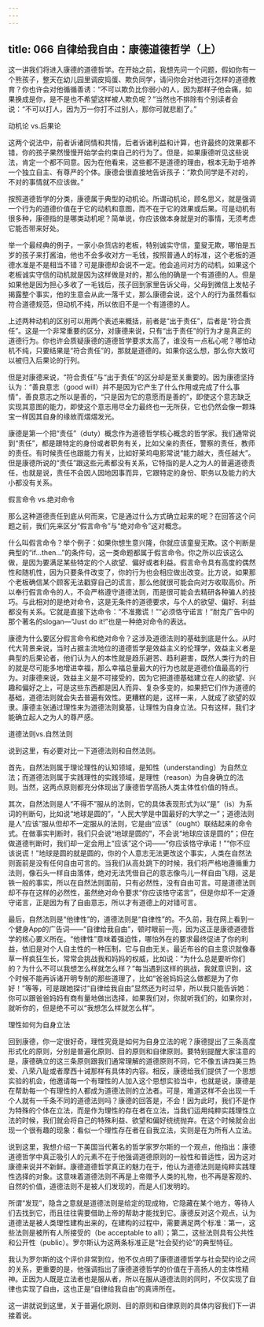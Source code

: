 ```yaml
---
---
---
```

title: 066 自律给我自由：康德道德哲学（上）
---






这一讲我们将进入康德的道德哲学。在开始之前，我想先问一个问题，假如你有一个熊孩子，整天在幼儿园里调皮捣蛋、欺负同学，请问你会对他进行怎样的道德教育？你也许会对他循循善诱：“不可以欺负比你弱小的人，因为那样子他会痛，如果换成是你，是不是也不希望这样被人欺负呢？”当然也不排除有个别读者会说：“不可以打人，因为万一你打不过别人，那你可就悲剧了。”


动机论 vs.后果论

这两个说法中，前者诉诸同情和共情，后者诉诸利益和计算，也许最终的效果都不错，你的孩子果然慢慢开始学会约束自己的行为了。但是，如果康德听见这些说法，肯定一个都不同意。因为在他看来，这些都不是道德的理由，根本无助于培养一个独立自主、有尊严的个体。康德会很直接地告诉孩子：“欺负同学是不对的，不对的事情就不应该做。”

按照道德哲学的分类，康德属于典型的动机论。所谓动机论，顾名思义，就是强调一个行为的道德价值在于它的动机和意图，而不在于它的效果或后果。可是动机有很多种，康德指的是哪类动机呢？简单说，你应该做本身就是对的事情，无须考虑它能否带来好处。

举一个最经典的例子，一家小杂货店的老板，特别诚实守信，童叟无欺，哪怕是五岁的孩子来打酱油，他也不会多收对方一毛钱，按照普通人的标准，这个老板的道德水准是不是相当不错？可是康德却会说不一定。他会追问对方的动机，如果这个老板诚实守信的动机就是因为这样做是对的，那么他的确是一个有道德的人。但是如果他是因为担心多收了一毛钱后，孩子回到家里告诉父母，父母到微信上发帖子揭露整个事实，他的生意会从此一落千丈，那么康德会说，这个人的行为虽然看似符合道德规范，但动机不纯，所以依旧不是一个有道德的人。

上述两种动机的区别可以用两个表述来概括，前者是“出于责任”，后者是“符合责任”。这是一个非常重要的区分，对康德来说，只有“出于责任”的行为才是真正的道德行为。你也许会质疑康德的道德哲学要求太高了，谁没有一点私心呢？哪怕动机不纯，只要结果是“符合责任”的，那就是道德的。如果你这么想，那么你大致可以被归入后果论的行列。

但是对康德来说，“符合责任”与“出于责任”的区分却是至关重要的。因为康德坚持认为：“善良意志（good will）并不是因为它产生了什么作用或完成了什么事情”，善良意志之所以是善的，“只是因为它的意愿而是善的”，即使这个意志缺乏实现其意图的能力，即使这个意志用尽全力最终也一无所获，它也仍然会像一颗珠宝一样因其自身的缘故而熠熠发光。

康德是第一个把“责任”（duty）概念作为道德哲学核心概念的哲学家。我们通常说到“责任”，都是跟特定的身份或者职务有关，比如父亲的责任，警察的责任，教师的责任。有时候责任也跟能力有关，比如好莱坞电影常说“能力越大，责任越大”。但是康德所说的“责任”跟这些元素都没有关系，它特指的是人之为人的普遍道德责任，也就是说，责任不会因人因地因事而异，它跟特定的身份、职务以及能力的大小都没有关系。


假言命令 vs.绝对命令

那么这种道德责任到底从何而来，它是通过什么方式确立起来的呢？在回答这个问题之前，我们先来区分“假言命令”与“绝对命令”这对概念。

什么叫假言命令？举个例子：如果你想生意兴隆，你就应该童叟无欺。这个判断是典型的“if...then...”的条件句，这一类命题都属于假言命令。你之所以应该这么做，是因为要满足某些特定的个人欲望、偏好或者利益。假言命令具有高度的偶然性和随机性，因为只要条件改变了，你的行为也会相应做出改变。比方说，如果那个老板确信某个顾客无法戳穿自己的谎言，那么他就很可能会向对方收取高价。所以奉行假言命令的人，不会严格遵守道德法则，而是很可能会去精研各种骗人的技巧。与此相对的是绝对命令，这是无条件的道德要求，与个人的欲望、偏好、利益都没有关系。它就是直接下达命令：“不准撒谎！”“必须恪守诺言！”耐克广告中的那个著名的slogan—“Just do it!”也是一种绝对命令的表达。

康德为什么要区分假言命令和绝对命令？这涉及道德法则的基础到底是什么。从时代大背景来说，当时占据主流地位的道德哲学是效益主义的伦理学，效益主义者是典型的后果论者，他们认为人的本性就是趋乐避苦、趋利避害，既然人类行为的目的就是尽可能多地增进幸福，那么幸福总量最大的行为也就是道德价值最高的行为。对康德来说，效益主义是不可接受的，因为它把道德基础建立在人的欲望、兴趣和偏好之上，可是这些东西都是因人而异、复杂多变的，如果把它们作为道德的基础，道德法则就会失去普遍有效性。更糟糕的是，这样一来，人就成了欲望的奴隶。康德主张通过理性来为道德法则奠基，让理性为自身立法。只有这样，我们才能确立起人之为人的尊严感。


道德法则vs.自然法则

说到这里，有必要对比一下道德法则和自然法则。

首先，自然法则属于理论理性的认知领域，是知性（understanding）为自然立法；而道德法则属于实践理性的实践领域，是理性（reason）为自身确立的法则。当然，这两点原则都充分体现出了康德哲学高扬人类主体性价值的特点。

其次，自然法则是人“不得不”服从的法则，它的具体表现形式为以“是”（is）为系词的判断句，比如说“地球是圆的”，“人民大学是中国最好的大学之一”；道德法则是人“应该”服从但却不一定服从的法则，它是由“应该”（ought）联结起来的命令式。在做事实判断时，我们只会说“地球是圆的”，不会说“地球应该是圆的”；但在做道德判断时，我们却一定会用上“应该”这个词——“你应该恪守承诺！”“你不应该说谎！”地球是圆的就是圆的，你的个人意志无法更改这个事实，人类在自然法则面前是没有任何自由可言的。当我们从高处跳下的时候，我们将严格地遵循重力法则，像石头一样自由落体，绝对无法凭借自己的意志像鸟儿一样自由飞翔，这是铁一般的事实，所以在自然法则面前，只有必然性，没有自由可言。可是道德法则却不存在这样的必然性，虽然绝对命令要求“你应该恪守诺言”，但是你却不一定遵守诺言，正是因为有了自由意志，所以才有道德上的对错可言。

最后，自然法则是“他律性”的，道德法则是“自律性”的。不久前，我在网上看到一个健身App的广告词——“自律给我自由”，顿时眼前一亮，因为这正是康德道德哲学的核心要义所在。“他律性”意味着强迫性，哪怕外在的要求最终促进了你的利益，依旧是对个人自主性的一种压制，它与自由无关。最近布谷的自主意识就像春草一样疯狂生长，常常会挑战我和妈妈的权威，比如说：“为什么总是要听你们的？为什么不可以我想怎么样就怎么样？”每当遇到这样的挑战，我就意识到，这个时候不能再诉诸开明专制的那些道理了，比如“爸爸妈妈这么做都是为了你好！”等等，可是跟她探讨“自律给我自由”显然还为时过早，所以我只能告诉她：你可以跟爸爸妈妈有商有量地做出选择，如果我们对，你就听我们的，如果你对，就听你的，但是绝不可以“我想怎么样就怎么样”。


理性如何为自身立法

回到康德，你一定很好奇，理性究竟是如何为自身立法的呢？康德提出了三条高度形式化的原则，分别是普遍化原则、目的原则和自律原则。要特别提醒大家注意的是，康德确立的这三条原则跟我们通常理解的道德原则不同，它不像五讲四美三热爱、八荣八耻或者摩西十诫那样有具体的内容。相反，康德给我们提供了一个思想实验的机会，他邀请每一个有理性的人加入这个思想实验当中，也就是说，康德是在帮助每一个有理性的人都成为道德法则的立法者。可是，难道这样不会出现一千个人就有一千条不同的道德法则吗？康德的回答是，不会！因为此时，我们不是作为特殊的个体在立法，而是作为理性的存在者在立法，当我们运用纯粹实践理性立法的时候，我们就会将自己的特殊利益、欲望和偏好统统抛弃。在这个时候就会出现一个很有趣的现象：看似一个理性存在者在自我立法，实则是在为所有人立法。

说到这里，我想介绍一下美国当代著名的哲学家罗尔斯的一个观点，他指出：康德道德哲学中真正吸引人的元素不在于他强调道德原则的一般性和普适性，因为这对康德来说并不新鲜。康德道德哲学真正的魅力在于，他认为道德法则是纯粹实践理性选择的对象。这意味着道德法则不再是上帝赠予人类的礼物，也不再是客观的、自然的价值，道德法则不是被人们发现的，而是人们发明的。

所谓“发现”，隐含之意就是道德法则是给定的现成物，它隐藏在某个地方，等待人们去找到它，而且往往需要借助上帝的帮助才能找到它。康德反对这个观点，认为道德法是被人类理性建构出来的，在建构的过程中，需要满足两个标准：第一，这些法则是被所有人所接受的（be acceptable to all）；第二，这些法则具有公共性和公开性（public）。罗尔斯认为这两条标准正是“社会契约论”的典型特征。

我认为罗尔斯的这个评价非常到位，他不仅点明了康德道德哲学与社会契约论之间的关系，更重要的是，他强调指出了康德道德哲学的价值在于高扬人的主体性精神。正因为人既是立法者也是服从者，所以在服从道德法则的同时，不仅实现了自律也实现了自由，这也正是“自律给我自由”的真谛所在。

这一讲就说到这里，关于普遍化原则、目的原则和自律原则的具体内容我们下一讲接着说。